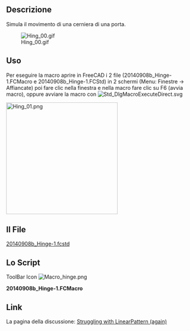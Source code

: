 <languages/>
{{Macro/it
|Name=Hinge Simul
|Icon=Macro hinge.png
|Translate=Hinge Simul
|Description=Simula il movimento di una cerniera.
|Author=Mario52
|Version=1.0
|Date=2014-09-09
|FCVersion=All
|Download=The File [http://forum.freecadweb.org/download/file.php?id=7628 20140908b_Hinge-1.fcstd]<br />[https://www.freecadweb.org/wiki/images/a/a8/Macro_hinge.png ToolBar Icon]
}}

==Descrizione==
Simula il movimento di una cerniera di una porta.

[[File:Hing_00.gif]]

<span id="Uses"></span>
==Uso==

Per eseguire la macro aprire in FreeCAD i 2 file (20140908b_Hinge-1.FCMacro e 20140908b_Hinge-1.FCStd) in 2 schermi (Menu: Finestre -> Affiancate) poi fare clic nella finestra e nella macro fare clic su F6 (avvia macro), oppure avviare la macro con [[File:Std_DlgMacroExecuteDirect.svg]] 

[[File:Hing_01.png|left|300px]]{{clear}}

<span id="The_File"></span>
==Il File==
[http://forum.freecadweb.org/download/file.php?id=7628 20140908b_Hinge-1.fcstd]
<span id="Script"></span>
==Lo Script==
ToolBar Icon [[Image:Macro_hinge.png]]

'''20140908b_Hinge-1.FCMacro'''

{{MacroCode|code=
import FreeCAD, FreeCADGui, Draft, Part
from FreeCAD import Base
import time

ii = 0
pas = 0
for ii2 in range(180):
    if pas == 0:
        if ii > 90:
            pas = 1
        ii += 5
    else:
        if ii < 1:
            pas = 0
        ii -= 5
   
    App.getDocument("_0140908b_Hinge_1").Fusion.Placement=App.Placement(App.Vector(0,0,0), App.Rotation(App.Vector(0,0,1),ii), App.Vector(44.4,6.9,0))
    App.Console.PrintMessage(str(ii2)+"  " + str(ii)+"  " + str(pas) +"\n")
    Gui.updateGui()
    time.sleep(0) #modify the time here

}}


==Link== 
La pagina della discussione: [http://forum.freecadweb.org/viewtopic.php?f=3&t=7606&p=62086#p62086 Struggling with LinearPattern (again)]
{{clear}}